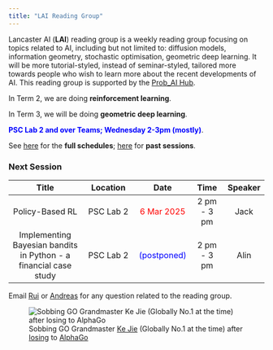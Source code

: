 ```yaml
---
title: "LAI Reading Group"
---
```


Lancaster AI (**LAI**) reading group is a weekly reading group focusing on topics related to AI, including but not limited to: diffusion models, information geometry, stochastic optimisation, geometric deep learning. It will be more tutorial-styled, instead of seminar-styled, tailored more towards people who wish to learn more about the recent developments of AI. This reading group is supported by the [Prob_AI Hub](https://www.probai.uk/).

In Term 2, we are doing **reinforcement learning**.

In Term 3, we will be doing **geometric deep learning**. 

<span style="color:Blue">**PSC Lab 2 and over Teams; Wednesday 2-3pm (mostly)**</span>.

See [here](./schedule.html) for the **full schedules**; [here](./past.html) for **past sessions**. 

### Next Session

| Title | Location | Date | Time | Speaker |
|:---------:|:------:|:---:|:---:|:-:|
| Policy-Based RL     | PSC Lab 2  | <span style="color:Red">6 Mar 2025</span>  |    2 pm - 3 pm   |  Jack    |
| Implementing Bayesian bandits in Python - a financial case study      | PSC Lab 2  | <span style="color:Blue">(postponed)</span> |    2 pm - 3 pm   |  Alin    |


Email [Rui](mailto:r.zhang26@lancaster.ac.uk) or [Andreas](mailto:a.makris@lancaster.ac.uk) for any question related to the reading group.

![Sobbing GO Grandmaster [Ke Jie](https://en.wikipedia.org/wiki/Ke_Jie) (Globally No.1 at the time) after [losing](https://en.wikipedia.org/wiki/AlphaGo_versus_Ke_Jie) to [AlphaGo](https://en.wikipedia.org/wiki/AlphaGo)](./kejie.jpg)